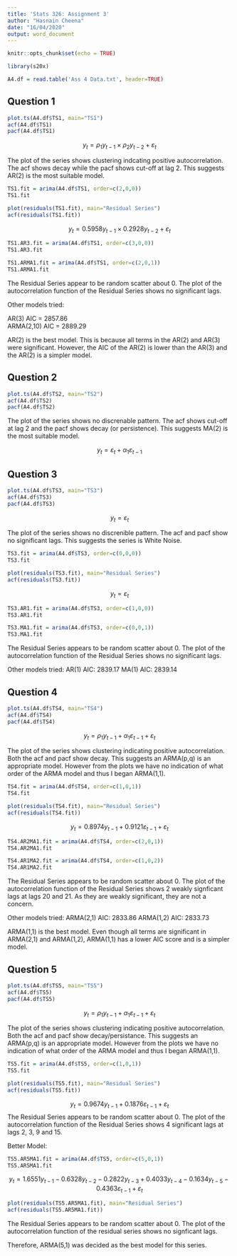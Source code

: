 ```yaml
---
title: 'Stats 326: Assignment 3'
author: "Hasnain Cheena"
date: "16/04/2020"
output: word_document
---
```


```r
knitr::opts_chunk$set(echo = TRUE)

library(s20x)
```

```r
A4.df = read.table('Ass 4 Data.txt', header=TRUE) 

```

## Question 1

```r
plot.ts(A4.df$TS1, main="TS1")
acf(A4.df$TS1)
pacf(A4.df$TS1)
```

$$ y_t = \rho_{1} y_{t-1} \times \rho_2 y_{t-2} + \varepsilon_t $$

The plot of the series shows clustering indcating positive autocorrelation. The acf shows decay while the pacf shows cut-off at lag 2. This suggests AR(2) is the most suitable model.

```r
TS1.fit = arima(A4.df$TS1, order=c(2,0,0))
TS1.fit

plot(residuals(TS1.fit), main="Residual Series")
acf(residuals(TS1.fit))
```

$$ y_t = 0.5958 y_{t-1} \times 0.2928 y_{t-2} + \varepsilon_t $$ 

```r
TS1.AR3.fit = arima(A4.df$TS1, order=c(3,0,0))
TS1.AR3.fit

TS1.ARMA1.fit = arima(A4.df$TS1, order=c(2,0,1))
TS1.ARMA1.fit
```
The Residual Series appear to be random scatter about 0. The plot of the autocorrelation function of the Residual Series shows no significant lags. 

Other models tried:

AR(3)        AIC = 2857.86    
ARMA(2,10)   AIC = 2889.29    

AR(2) is the best model. This is because all terms in the AR(2) and AR(3) were significant. However, the AIC of the AR(2) is lower than the AR(3) and the AR(2) is a simpler model. 

## Question 2

```r
plot.ts(A4.df$TS2, main="TS2")
acf(A4.df$TS2)
pacf(A4.df$TS2)
```
The plot of the series shows no discrenable pattern. The acf shows cut-off at lag 2 and the pacf shows decay (or persistence). This suggests MA(2) is the most suitable model. 

$$ y_t = \varepsilon _{t} + \alpha_1\varepsilon_{t-1}$$



## Question 3

```r
plot.ts(A4.df$TS3, main="TS3")
acf(A4.df$TS3)
pacf(A4.df$TS3)
```
$$ y_t = \varepsilon _{t}$$

The plot of the series shows no discrenible pattern. The acf and pacf show no significant lags. This suggests the series is White Noise. 

```r
TS3.fit = arima(A4.df$TS3, order=c(0,0,0))
TS3.fit

plot(residuals(TS3.fit), main="Residual Series")
acf(residuals(TS3.fit))
```
$$ y_t = \varepsilon _{t}$$

```r
TS3.AR1.fit = arima(A4.df$TS3, order=c(1,0,0))
TS3.AR1.fit

TS3.MA1.fit = arima(A4.df$TS3, order=c(0,0,1))
TS3.MA1.fit

```

The Residual Series appears to be random scatter about 0. The plot of the autocorrelation function of the Residual Series shows no significant lags. 

Other models tried: 
AR(1)    AIC: 2839.17
MA(1)    AIC: 2839.14 


## Question 4

```r
plot.ts(A4.df$TS4, main="TS4")
acf(A4.df$TS4)
pacf(A4.df$TS4)
```
$$ y_t = \rho_1 y_{t-1} + \alpha_1 \varepsilon _{t-1} + \varepsilon _{t}$$

The plot of the series shows clustering indicating positive autocorrelation. Both the acf and pacf show decay. This suggests an ARMA(p,q) is an appropriate model. However from the plots we have no indication of what order of the ARMA model and thus I began ARMA(1,1).

```r
TS4.fit = arima(A4.df$TS4, order=c(1,0,1))
TS4.fit

plot(residuals(TS4.fit), main="Residual Series")
acf(residuals(TS4.fit))
```

$$ y_t = 0.8974 y_{t-1} +  0.9121 \varepsilon _{t-1} + \varepsilon _{t}$$

```r
TS4.AR2MA1.fit = arima(A4.df$TS4, order=c(2,0,1))
TS4.AR2MA1.fit

TS4.AR1MA2.fit = arima(A4.df$TS4, order=c(1,0,2))
TS4.AR1MA2.fit
```

The Residual Series appears to be random scatter about 0. The plot of the autocorrelation function of the Residual Series shows 2 weakly signficant lags at lags 20 and 21. As they are weakly significant, they are not a concern. 

Other models tried: 
ARMA(2,1)    AIC: 2833.86 
ARMA(1,2)    AIC: 2833.73

ARMA(1,1) is the best model. Even though all terms are significant in ARMA(2,1) and ARMA(1,2), ARMA(1,1) has a lower AIC score and is a simpler model. 


## Question 5

```r
plot.ts(A4.df$TS5, main="TS5")
acf(A4.df$TS5)
pacf(A4.df$TS5)
```
$$ y_t = \rho_1 y_{t-1} + \alpha_1 \varepsilon _{t-1} + \varepsilon _{t}$$

The plot of the series shows clustering indicating positive autocorrelation. Both the acf and pacf show decay/persistance. This suggests an ARMA(p,q) is an appropriate model. However from the plots we have no indication of what order of the ARMA model and thus I began ARMA(1,1).

```r
TS5.fit = arima(A4.df$TS5, order=c(1,0,1))
TS5.fit

plot(residuals(TS5.fit), main="Residual Series")
acf(residuals(TS5.fit))
```

$$ y_t = 0.9674 y_{t-1} +  0.1876 \varepsilon _{t-1} + \varepsilon _{t}$$
The Residual Series appears to be random scatter about 0. The plot of the autocorrelation function of the Residual Series shows 4 significant lags at lags 2, 3, 9 and 15. 

Better Model: 
```r
TS5.AR5MA1.fit = arima(A4.df$TS5, order=c(5,0,1))
TS5.AR5MA1.fit
```

$$ y_t = 1.6551 y_{t-1}  -0.6328 y_{t-2} - 0.2822 y_{t-3} + 0.4033 y_{t-4} - 0.1634 y_{t-5} - 0.4363 \varepsilon _{t-1} + \varepsilon _{t}$$

```r
plot(residuals(TS5.AR5MA1.fit), main="Residual Series")
acf(residuals(TS5.AR5MA1.fit))

```
The Residual Series appears to be random scatter about 0. The plot of the autocorrelation function of the residual series shows no signficant lags. 

Therefore, ARMA(5,1) was decided as the best model for this series. 


